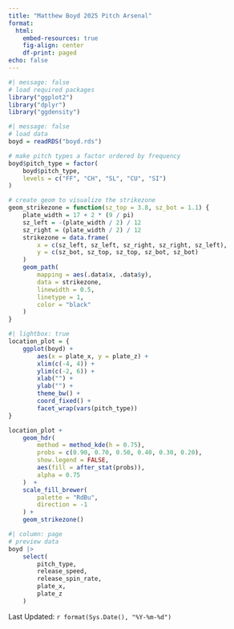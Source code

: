 ```yaml
---
title: "Matthew Boyd 2025 Pitch Arsenal"
format:
  html:
    embed-resources: true
    fig-align: center
    df-print: paged
echo: false
---
```


```r
#| message: false
# load required packages
library("ggplot2")
library("dplyr")
library("ggdensity")
```

```r
#| message: false
# load data
boyd = readRDS("boyd.rds")
```

```r
# make pitch types a factor ordered by frequency
boyd$pitch_type = factor(
    boyd$pitch_type,
    levels = c("FF", "CH", "SL", "CU", "SI")
)
```

```r
# create geom to visualize the strikezone
geom_strikezone = function(sz_top = 3.8, sz_bot = 1.1) {
    plate_width = 17 + 2 * (9 / pi)
    sz_left = -(plate_width / 2) / 12
    sz_right = (plate_width / 2) / 12
    strikezone = data.frame(
        x = c(sz_left, sz_left, sz_right, sz_right, sz_left),
        y = c(sz_bot, sz_top, sz_top, sz_bot, sz_bot)
    )
    geom_path(
        mapping = aes(.data$x, .data$y),
        data = strikezone,
        linewidth = 0.5,
        linetype = 1,
        color = "black"
    )
}
```

```r
#| lightbox: true
location_plot = {
    ggplot(boyd) +
        aes(x = plate_x, y = plate_z) +
        xlim(c(-4, 4)) +
        ylim(c(-2, 6)) +
        xlab("") +
        ylab("") +
        theme_bw() +
        coord_fixed() +
        facet_wrap(vars(pitch_type))
}

location_plot +
    geom_hdr(
        method = method_kde(h = 0.75),
        probs = c(0.90, 0.70, 0.50, 0.40, 0.30, 0.20),
        show.legend = FALSE,
        aes(fill = after_stat(probs)),
        alpha = 0.75
    )  +
    scale_fill_brewer(
        palette = "RdBu",
        direction = -1
    ) +
    geom_strikezone()
```

```r
#| column: page
# preview data
boyd |> 
    select(
        pitch_type,
        release_speed,
        release_spin_rate,
        plate_x,
        plate_z
    )
```

Last Updated: `r format(Sys.Date(), "%Y-%m-%d")`
